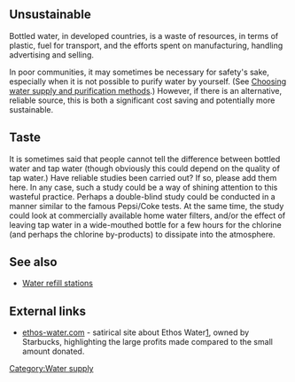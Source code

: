 {{topic header| default.png |Bottled water}}
==Unsustainable==
Bottled water, in developed countries, is a waste of resources, in terms of plastic, fuel for transport, and the efforts spent on manufacturing, handling advertising and selling. 

In poor communities, it may sometimes be necessary for safety's sake, especially when it is not possible to purify water by yourself. (See [[Choosing water supply and purification methods]].) However, if there is an alternative, reliable source, this is both a significant cost saving and potentially more sustainable. 

==Taste==
It is sometimes said that people cannot tell the difference between bottled water and tap water (though obviously this could depend on the quality of tap water.) Have reliable studies been carried out? If so, please add them here. In any case, such a study could be a way of shining attention to this wasteful practice. Perhaps a double-blind study could be conducted in a manner similar to the famous Pepsi/Coke tests.{{sp}} At the same time, the study could look at commercially available home water filters, and/or the effect of leaving tap water in a wide-mouthed bottle for a few hours for the chlorine (and perhaps the chlorine by-products) to dissipate into the atmosphere. 

==See also==
* [[Water refill stations]]

==External links==
*[http://www.ethos-water.com/ ethos-water.com] - satirical site about Ethos Water[http://www.ethoswater.com], owned by Starbucks, highlighting the large profits made compared to the small amount donated. 

[[Category:Water supply]]